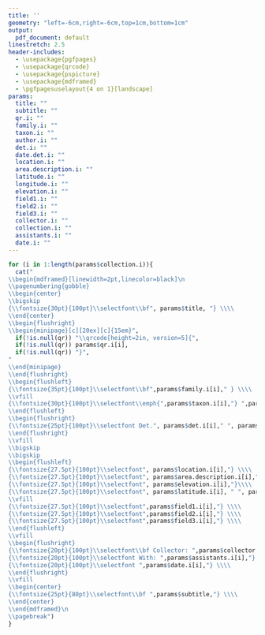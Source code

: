 ```yaml
---
title: ''
geometry: "left=-6cm,right=-6cm,top=1cm,bottom=1cm"
output:
  pdf_document: default
linestretch: 2.5
header-includes:
  - \usepackage{pgfpages}
  - \usepackage{qrcode}
  - \usepackage{pspicture}
  - \usepackage{mdframed}
  - \pgfpagesuselayout{4 on 1}[landscape]
params:
  title: ""
  subtitle: ""
  qr.i: ""
  family.i: ""
  taxon.i: ""
  author.i: ""
  det.i: ""
  date.det.i: ""
  location.i: ""
  area.description.i: ""
  latitude.i: ""
  longitude.i: ""
  elevation.i: ""
  field1.i: ""
  field2.i: ""
  field3.i: ""
  collector.i: ""
  collection.i: ""
  assistants.i: ""
  date.i: ""
---
```


```r
for (i in 1:length(params$collection.i)){
  cat("
\\begin{mdframed}[linewidth=2pt,linecolor=black]\n
\\pagenumbering{gobble}
\\begin{center}
\\bigskip
{\\fontsize{30pt}{100pt}\\selectfont\\bf", params$title, "} \\\\
\\end{center}
\\begin{flushright}
\\begin{minipage}[c][20ex][c]{15em}",
  if(!is.null(qr)) "\\qrcode[height=2in, version=5]{",
  if(!is.null(qr)) params$qr.i[i],
  if(!is.null(qr)) "}",
"
\\end{minipage}
\\end{flushright}
\\begin{flushleft}
{\\fontsize{35pt}{100pt}\\selectfont\\bf",params$family.i[i]," } \\\\
\\vfill
{\\fontsize{30pt}{100pt}\\selectfont\\emph{",params$taxon.i[i],"} ",params$author.i[i],"} \\\\
\\end{flushleft}
\\begin{flushright}
{\\fontsize{25pt}{100pt}\\selectfont Det.", params$det.i[i]," ", params$date.det.i[i],"} \\\\
\\end{flushright}
\\vfill
\\bigskip
\\bigskip
\\begin{flushleft}
{\\fontsize{27.5pt}{100pt}\\selectfont", params$location.i[i],"} \\\\
{\\fontsize{27.5pt}{100pt}\\selectfont", params$area.description.i[i],"} \\\\
{\\fontsize{27.5pt}{100pt}\\selectfont", params$elevation.i[i],"}\\\\
{\\fontsize{27.5pt}{100pt}\\selectfont", params$latitude.i[i], " ", params$longitude.i[i],"} \\\\
\\vfill
{\\fontsize{27.5pt}{100pt}\\selectfont",params$field1.i[i],"} \\\\
{\\fontsize{27.5pt}{100pt}\\selectfont",params$field2.i[i],"} \\\\
{\\fontsize{27.5pt}{100pt}\\selectfont",params$field3.i[i],"} \\\\
\\end{flushleft}
\\vfill
\\begin{flushright}
{\\fontsize{20pt}{100pt}\\selectfont\\bf Collector: ",params$collector.i[i]," \\#",params$collection.i[i],"} \\\\
{\\fontsize{20pt}{100pt}\\selectfont With: ",params$assistants.i[i],"} \\\\
{\\fontsize{20pt}{100pt}\\selectfont ",params$date.i[i],"} \\\\
\\end{flushright}
\\vfill
\\begin{center}
{\\fontsize{25pt}{80pt}\\selectfont\\bf ",params$subtitle,"} \\\\
\\end{center}
\\end{mdframed}\n
\\pagebreak")
}
```



